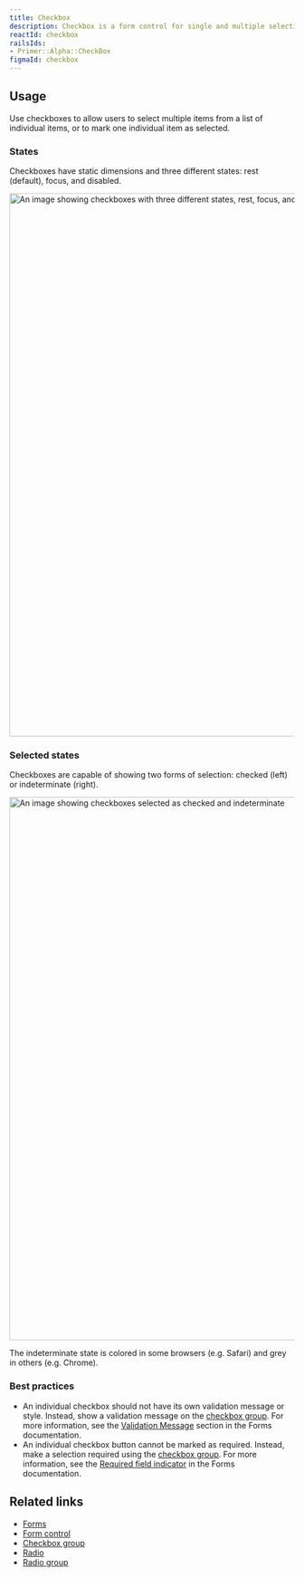 ```yaml
---
title: Checkbox
description: Checkbox is a form control for single and multiple selections.
reactId: checkbox
railsIds:
- Primer::Alpha::CheckBox
figmaId: checkbox
---
```



## Usage

Use checkboxes to allow users to select multiple items from a list of individual items, or to mark one individual item as selected.

### States

Checkboxes have static dimensions and three different states: rest (default), focus, and disabled.

<img
  width="960"
  alt="An image showing checkboxes with three different states, rest, focus, and disabled."
  src="https://user-images.githubusercontent.com/586552/204882576-5b698ce7-c471-4f4e-9f33-c861842f5743.png"
/>

### Selected states

Checkboxes are capable of showing two forms of selection: checked (left) or indeterminate (right).

<img
  width="960"
  alt="An image showing checkboxes selected as checked and indeterminate"
  src="https://user-images.githubusercontent.com/586552/204883614-01743d25-1f7d-4261-b59d-8dd7ceaf29d3.png"
/>
<Caption>The indeterminate state is colored in some browsers (e.g. Safari) and grey in others (e.g. Chrome).</Caption>

### Best practices

- An individual checkbox should not have its own validation message or style. Instead, show a validation message on the [checkbox group](/components/checkbox-group). For more information, see the [Validation Message](../ui-patterns/forms/overview#validation) section in the Forms documentation.
- An individual checkbox button cannot be marked as required. Instead, make a selection required using the [checkbox group](/components/checkbox-group). For more information, see the [Required field indicator](../ui-patterns/forms/overview#required-field-indicator) in the Forms documentation.

## Related links

- [Forms](../ui-patterns/forms/overview)
- [Form control](/components/form-control)
- [Checkbox group](/components/checkbox-group)
- [Radio](/components/radio)
- [Radio group](/components/radio-group)
